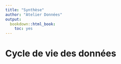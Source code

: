 ```yaml
---
title: "Synthèse"
author: "Atelier Données"
output:
  bookdown::html_book:
    toc: yes
---
```


# Cycle de vie des données {-}
